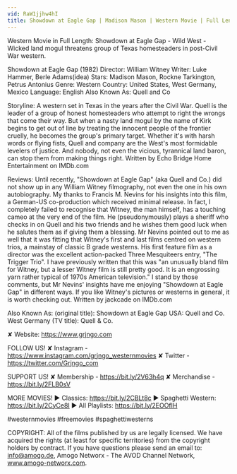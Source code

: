 ```yaml
---
vid: RaW1jjhw4hI
title: Showdown at Eagle Gap | Madison Mason | Western Movie | Full Length | Cowboys
---
```


Western Movie in Full Length: Showdown at Eagle Gap - Wild West - Wicked land mogul threatens group of Texas homesteaders in post-Civil War western.

Showdown at Eagle Gap (1982)
Director: William Witney
Writer: Luke Hammer, Berle Adams(idea)
Stars: Madison Mason, Rockne Tarkington, Petrus Antonius
Genre: Western
Country: United States, West Germany, Mexico
Language: English
Also Known As: Quell and Co

Storyline:
A western set in Texas in the years after the Civil War. Quell is the leader of a group of honest homesteaders who attempt to right the wrongs that come their way. But when a nasty land mogul by the name of Kirk begins to get out of line by treating the innocent people of the frontier cruelly, he becomes the group's primary target. Whether it's with harsh words or flying fists, Quell and company are the West's most formidable levelers of justice. And nobody, not even the vicious, tyrannical land baron, can stop them from making things right. Written by Echo Bridge Home Entertainment on IMDb.com 

Reviews:
Until recently, "Showdown at Eagle Gap" (aka Quell and Co.) did not show up in any William Witney filmography, not even the one in his own autobiography. My thanks to Francis M. Nevins for his insights into this film, a German-US co-production which received minimal release. In fact, I completely failed to recognise that Witney, the man himself, has a touching cameo at the very end of the film. He (pseudonymously) plays a sheriff who checks in on Quell and his two friends and he wishes them good luck when he salutes them as if giving them a blessing. Mr Nevins pointed out to me as well that it was fitting that Witney's first and last films centred on western trios, a mainstay of classic B grade westerns. His first feature film as a director was the excellent action-packed Three Mesquiteers entry, "The Trigger Trio". I have previously written that this was "an unusually bland film for Witney, but a lesser Witney film is still pretty good. It is an engrossing yarn rather typical of 1970s American television." I stand by those comments, but Mr Nevins' insights have me enjoying "Showdown at Eagle Gap" in different ways. If you like Witney's pictures or westerns in general, it is worth checking out. Written by jackcade on IMDb.com

Also Known As:
(original title): Showdown at Eagle Gap
USA: Quell and Co.
West Germany (TV title): Quell & Co.

✘ Website: https://www.grjngo.com

FOLLOW US!
✘ Instagram - https://www.instagram.com/grjngo_westernmovies
✘ Twitter - https://twitter.com/Grjngo_com

SUPPORT US!
✘ Membership - https://bit.ly/2V63h4q
✘ Merchandise - https://bit.ly/2FLB0sV

MORE MOVIES! 
► Classics: https://bit.ly/2CBLt8c 
► Spaghetti Western: https://bit.ly/2CyCe8I 
► All Playlists: https://bit.ly/2EOOfIH 

#westernmovies #freemovies #spaghettiwesterns

COPYRIGHT: All of the films published by us are legally licensed. We have acquired the rights (at least for specific territories) from the copyright holders by contract. If you have questions please send an email to: info@amogo.de, Amogo Networx - The AVOD Channel Network, www.amogo-networx.com.